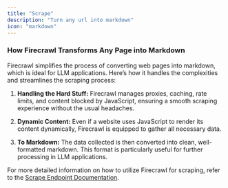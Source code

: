 ```yaml
---
title: "Scrape"
description: "Turn any url into markdown"
icon: "markdown"
---
```


### How Firecrawl Transforms Any Page into Markdown

Firecrawl simplifies the process of converting web pages into markdown, which is ideal for LLM applications. Here’s how it handles the complexities and streamlines the scraping process:

1. **Handling the Hard Stuff:**
   Firecrawl manages proxies, caching, rate limits, and content blocked by JavaScript, ensuring a smooth scraping experience without the usual headaches.

2. **Dynamic Content:**
   Even if a website uses JavaScript to render its content dynamically, Firecrawl is equipped to gather all necessary data.

3. **To Markdown:**
   The data collected is then converted into clean, well-formatted markdown. This format is particularly useful for further processing in LLM applications.

For more detailed information on how to utilize Firecrawl for scraping, refer to the [Scrape Endpoint Documentation](https://docs.firecrawl.dev/api-reference/endpoint/scrape).
